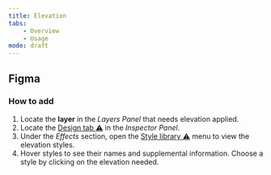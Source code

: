 ```yaml
---
title: Elevation
tabs:
    - Overview
    - Usage
mode: draft
---
```



## Figma


### How to add

1. Locate the **layer** in the *Layers Panel* that needs elevation applied.
2. Locate the [Design tab :warning:]() in the *Inspector Panel*.
3. Under the *Effects* section, open the [Style library :warning:]() menu to view the elevation styles.
4. Hover styles to see their names and supplemental information. Choose a style by clicking on the elevation needed. 
